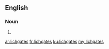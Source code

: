 ==English==

===Noun===
{{head|en|plural}}

# {{plural of|lichgate|lang=en}}

[[ar:lichgates]]
[[fr:lichgates]]
[[ku:lichgates]]
[[my:lichgates]]